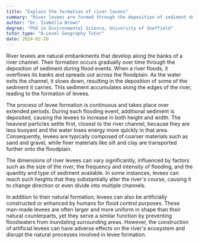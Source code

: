 ```yaml
---
title: "Explain the formation of river levees"
summary: "River levees are formed through the deposition of sediment during floods when the river overflows its banks."
author: "Dr. Isabella Brown"
degree: "PhD in Environmental Science, University of Sheffield"
tutor_type: "A-Level Geography Tutor"
date: 2024-02-20
---
```


River levees are natural embankments that develop along the banks of a river channel. Their formation occurs gradually over time through the deposition of sediment during flood events. When a river floods, it overflows its banks and spreads out across the floodplain. As the water exits the channel, it slows down, resulting in the deposition of some of the sediment it carries. This sediment accumulates along the edges of the river, leading to the formation of levees.

The process of levee formation is continuous and takes place over extended periods. During each flooding event, additional sediment is deposited, causing the levees to increase in both height and width. The heaviest particles settle first, closest to the river channel, because they are less buoyant and the water loses energy more quickly in that area. Consequently, levees are typically composed of coarser materials such as sand and gravel, while finer materials like silt and clay are transported further onto the floodplain.

The dimensions of river levees can vary significantly, influenced by factors such as the size of the river, the frequency and intensity of flooding, and the quantity and type of sediment available. In some instances, levees can reach such heights that they substantially alter the river's course, causing it to change direction or even divide into multiple channels.

In addition to their natural formation, levees can also be artificially constructed or enhanced by humans for flood control purposes. These man-made levees are often larger and more uniform in shape than their natural counterparts, yet they serve a similar function by preventing floodwaters from inundating surrounding areas. However, the construction of artificial levees can have adverse effects on the river's ecosystem and disrupt the natural processes involved in levee formation.
    